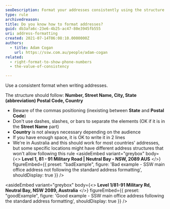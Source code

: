 ```yaml
---
seoDescription: Format your addresses consistently using the structure - Number, Street Name, City, State (abbreviation) Postal Code, Country
type: rule
archivedreason:
title: Do you know how to format addresses?
guid: db3afa6c-23e6-4b25-ac47-80e3945fb555
uri: address-formatting
created: 2021-07-14T06:08:10.0000000Z
authors:
  - title: Adam Cogan
    url: https://ssw.com.au/people/adam-cogan
related:
  - right-format-to-show-phone-numbers
  - the-value-of-consistency

---
```


Use a consistent format when writing addresses.

The structure should follow: **Number, Street Name, City, State (abbreviation) Postal Code, Country**

* Beware of the commas positioning (inexisting between **State** and **Postal Code**)
* Don't use dashes, slashes, or bars to separate the elements (OK if it is in the **Street Name** part)
* **Country** is not always necessary depending on the audience
* If you have enough space, it is OK to write it in 2 lines
* We're in Australia and this should work for most countries' addresses, but some specific locations might have different address structures that won't allow following this rule
<asideEmbed
  variant="greybox"
  body={<>
    **Level 1, 81 - 91 Military Road | Neutral Bay - NSW, 2089 AUS**
  </>}
  figureEmbed={{
    preset: "badExample",
    figure: 'Bad example - SSW main office address not following the standard address formatting',
    shouldDisplay: true
  }}
/>

<asideEmbed
  variant="greybox"
  body={<>
    **Level 1/81-91 Military Rd, Neutral Bay, NSW 2089, Australia**
  </>}
  figureEmbed={{
    preset: "goodExample",
    figure: 'Good example - SSW main office address following the standard address formatting',
    shouldDisplay: true
  }}
/>